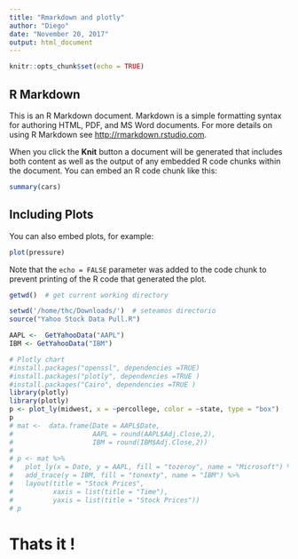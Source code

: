 ```yaml
---
title: "Rmarkdown and plotly"
author: "Diego"
date: "November 20, 2017"
output: html_document
---
```


```r
knitr::opts_chunk$set(echo = TRUE)
```

## R Markdown

This is an R Markdown document. Markdown is a simple formatting syntax for authoring HTML, PDF, and MS Word documents. For more details on using R Markdown see <http://rmarkdown.rstudio.com>.

When you click the **Knit** button a document will be generated that includes both content as well as the output of any embedded R code chunks within the document. You can embed an R code chunk like this:

```r
summary(cars)
```

## Including Plots

You can also embed plots, for example:

```r
plot(pressure)
```

Note that the `echo = FALSE` parameter was added to the code chunk to prevent printing of the R code that generated the plot.


```r
getwd()  # get current working directory

setwd('/home/thc/Downloads/')  # seteamos directorio
source("Yahoo Stock Data Pull.R")

AAPL <-  GetYahooData("AAPL")
IBM <- GetYahooData("IBM")
```

```r
# Plotly chart 
#install.packages("openssl", dependencies =TRUE)
#install.packages("plotly", dependencies =TRUE )
#install.packages("Cairo", dependencies =TRUE )
library(plotly)
library(plotly)
p <- plot_ly(midwest, x = ~percollege, color = ~state, type = "box")
p
# mat <-  data.frame(Date = AAPL$Date, 
#                    AAPL = round(AAPL$Adj.Close,2),
#                    IBM = round(IBM$Adj.Close,2))
# 
# p <- mat %>% 
#   plot_ly(x = Date, y = AAPL, fill = "tozeroy", name = "Microsoft") %>% 
#   add_trace(y = IBM, fill = "tonexty", name = "IBM") %>% 
#   layout(title = "Stock Prices", 
#          xaxis = list(title = "Time"),
#          yaxis = list(title = "Stock Prices"))
# p  
```
# Thats it !
